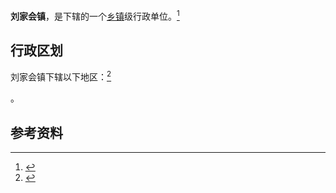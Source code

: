 {{中国乡级行政区|14/11/24/110/000}}

'''刘家会镇'''，是{{PRC admin/fullname|14/11/24/110/000|3}}下辖的一个[[乡镇|乡镇]]级行政单位。<ref>{{PRC admin/ref sgc|{{PRC admin/parent|14/11/24/110/000}}}}</ref>

== 行政区划 ==

刘家会镇下辖以下地区：<ref>{{PRC admin/ref sgc|14/11/24/110/000}}</ref>

{{PRC admin/children|14/11/24/110/000}}。

== 参考资料 ==

{{reflist}}

{{行政区划小作品}}
{{PRC admin/navcat|14/11/24/110/000}}